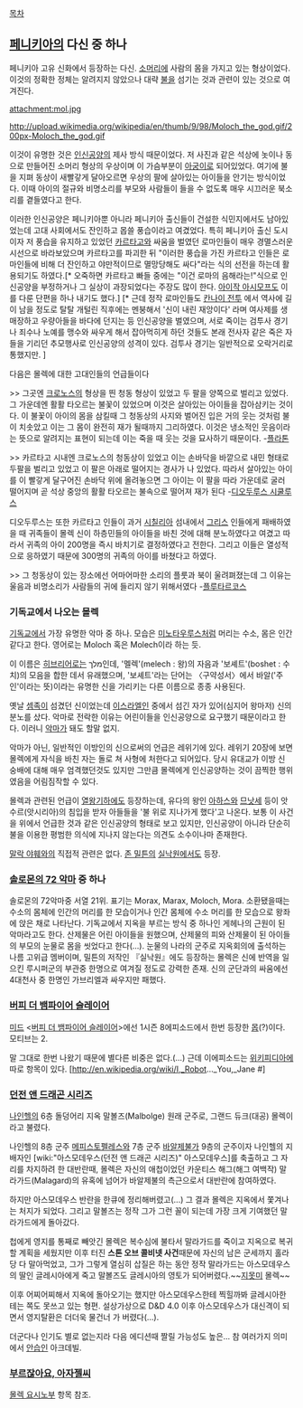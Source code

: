 [[목차]]

== [[페니키아]]의 다신 중 하나 ==
페니키아 고유 신화에서 등장하는 다신. [[소]]머리에 사람의 몸을 가지고 있는 형상이었다. 이것의 정확한 정체는 알려지지 않았으나 대략 [[불]]을 섬기는 것과 관련이 있는 것으로 여겨진다.

attachment:mol.jpg

http://upload.wikimedia.org/wikipedia/en/thumb/9/98/Moloch_the_god.gif/200px-Moloch_the_god.gif

이것이 유명한 것은 [[인신공양]]의 제사 방식 때문이었다. 저 사진과 같은 석상에 놋이나 동으로 만들어진 소머리 형상의 우상이며 이 가슴부분이 [[아궁이]]로 되어있었다. 여기에 불을 지펴 동상이 새빨갛게 달아오르면 우상의 팔에 살아있는 아이들을 안기는 방식이었다. 이때 아이의 절규와 비명소리를 부모와 사람들이 들을 수 없도록 매우 시끄러운 북소리를 곁들였다고 한다.

이러한 인신공양은 페니키아뿐 아니라 페니키아 출신들이 건설한 식민지에서도 남아있었는데 고대 사회에서도 잔인하고 몹쓸 풍습이라고 여겼었다. 특히 페니키아 출신 도시이자 저 풍습을 유지하고 있었던 [[카르타고]]와 싸움을 벌였던 로마인들이 매우 경멸스러운 시선으로 바라보았으며 카르타고를 파괴한 뒤 "이러한 풍습을 가진 카르타고 인들은 로마인들에 비해 더 잔인하고 야만적이므로 멸망당해도 싸다"라는 식의 선전을 하는데 활용되기도 하였다.[* 오죽하면 카르타고 빠들 중에는 "이건 로마의 음해라는!"식으로 인신공양을 부정하거나 그 실상이 과장되었다는 주장도 많이 한다. [[아이작 아시모프]]도 이를 다룬 단편을 하나 내기도 했다.] [* 근데 정작 로마인들도 [[칸나이 전투]] 에서 역사에 길이 남을 정도로 탈탈 개털린 직후에는 멘붕해서 '신이 내린 재앙이다' 라며 여사제를 생매장하고 우량아들을 바다에 던지는 등 인신공양을 벌였으며, 서로 죽이는 검투사 경기나 죄수나 노예를 맹수와 싸우게 해서 잡아먹히게 하던 것들도 본래 전사자 같은 죽은 자들을 기리던 추모행사로 인신공양의 성격이 있다. 검투사 경기는 일반적으로 오락거리로 통했지만. ]

다음은 몰렉에 대한 고대인들의 언급들이다

>> 그곳엔 [[크로노스]]의 형상을 띈 청동 형상이 있었고 두 팔을 양쪽으로 벌리고 있었다. 그 가운데엔 활활 타오르는 불꽃이 있었으며 이것은 살아있는 아이들을 잡아삼키는 것이다. 이 불꽃이 아이의 몸을 삼킬때 그 청동상의 사지와 벌어진 입은 거의 웃는 것처럼 불이 치솟았고 이는 그 몸이 완전히 재가 될때까지 그리하였다. 이것은 냉소적인 웃음이라는 뜻으로 알려지는 표현이 되는데 이는 죽을 때 웃는 것을 묘사하기 때문이다. -[[플라톤]]

>> 카르타고 시내엔 크로노스의 청동상이 있었고 이는 손바닥을 바깥으로 내민 형태로 두팔을 벌리고 있었고 이 팔은 아래로 떨어지는 경사가 나 있었다. 따라서 살아있는 아이를 이 빨갛게 달구어진 손바닥 위에 올려놓으면 그 아이는 이 팔을 따라 가운데로 굴러 떨어지며 곧 석상 중앙의 활활 타오르는 불속으로 떨어져 재가 된다 -[[디오두루스 시쿨루스]]

디오두루스는 또한 카르타고 인들이 과거 [[시칠리아]] 섬내에서 [[그리스]] 인들에게 패배하였을 때 귀족들이 몰렉 신이 하층민들의 아이들을 바친 것에 대해 분노하였다고 여겼고 따라서 귀족의 아이 200명을 즉시 바치기로 결정하였다고 전한다. 그리고 이들은 열성적으로 응하였기 때문에 300명의 귀족의 아이를 바쳤다고 하였다.

>> 그 청동상이 있는 장소에선 어마어마한 소리의 플룻과 북이 울려펴졌는데 그 이유는 울음과 비명소리가 사람들의 귀에 들리지 않기 위해서였다 -[[플루타르코스]]

=== 기독교에서 나오는 몰렉 ===
[[기독교]]에서 가장 유명한 악마 중 하나. 모습은 [[미노타우루스]]처럼 머리는 수소, 몸은 인간 같다고 한다. 영어로는 Moloch 혹은 Molech이라 하는 듯.

이 이름은 [[히브리어]]로는 מלך인데, '멜렉'(melech : 왕)의 자음과 '보셰트'(boshet : 수치)의 모음을 합한 데서 유래했으며, '보셰트'라는 단어는 〈구약성서〉에서 바알('주인'이라는 뜻)이라는 유명한 신을 가리키는 다른 이름으로 종종 사용된다.

옛날 [[셈]]족이 섬겼던 신이었는데 [[이스라엘]]인 중에서 섬긴 자가 있어(심지어 왕마저) 신의 분노를 샀다. 악마로 전락한 이유는 어린이들을 인신공양으로 요구했기 때문이라고 한다. 이러니 [[악마]]가 돼도 할말 없지. 

악마가 아닌, 일반적인 이방인의 신으로써의 언급은 레위기에 있다. 레위기 20장에 보면 몰렉에게 자식을 바친 자는 돌로 쳐 사형에 처한다고 되어있다. 당시 유대교가 이방 신 숭배에 대해 매우 엄격했던것도 있지만 그만큼 몰렉에게 인신공양하는 것이 끔찍한 행위였음을 어림짐작할 수 있다. 

몰렉과 관련된 언급이 [[열왕기하]]에도 등장하는데, 유다의 왕인 [[아하스]]와 [[므낫세]] 등이 앗수르(앗시리아)의 침입을 받자 아들들을 '불 위로 지나가게 했다'고 나온다. 보통 이 사건을 위에서 언급한 것과 같은 인신공양의 형태로 보고 있지만, 인신공양이 아니라 단순히 불을 이용한 평범한 의식에 지나지 않는다는 의견도 소수이나마 존재한다.

[[말락 야훼]]와의 직접적 관련은 없다. [[존 밀튼]]의 [[실낙원]]에서도 등장. 

=== [[솔로몬의 72 악마]] 중 하나 ===
솔로몬의 72악마중 서열 21위. 표기는  Morax, Marax, Moloch, Mora.
소환됐을때는 수소의 몸체에 인간의 머리를 한 모습이거나 인간 몸체에 수소 머리를 한 모습으로 왕좌에 앉은 채로 나타난다.
기독교에서 지옥을 부르는 방식 중 하나인 게헤나의 근원이 된 악마라고도 한다.
산제물은 어린 아이들을 원했으며, 산제물의 피와 산제물이 된 아이들의 부모의 눈물로 몸을 씻었다고 한다(...).
눈물의 나라의 군주로 지옥회의에 출석하는 나름 고위급 멤버이며, 밀튼의 저작인 『실낙원』에도 등장하는 몰렉은 신에 반역을 일으킨 루시퍼군의 부관중 한명으로 여겨질 정도로 강력한 존재. 
신의 군단과의 싸움에선 4대천사 중 한명인 가브리엘과 싸우지만 패했다.

=== [[버피 더 뱀파이어 슬레이어]] ===
[[미드]] <[[버피 더 뱀파이어 슬레이어]]>에선 1시즌 8에피소드에서 한번 등장한 [[몹]](?)이다. 모티브는 2.

말 그대로 한번 나왔기 때문에 별다른 비중은 없다.(...) 근데 이에피소드는 [[위키피디아]]에 따로 항목이 있다. [http://en.wikipedia.org/wiki/I,_Robot..._You,_Jane #]

=== [[던전 앤 드래곤 시리즈]] ===
[[나인헬]]의 6층 돌덩어리 지옥 말볼즈(Malbolge) 원래 군주로, 그랜드 듀크(대공) 몰렉이라고 불렸다.

나인헬의 8층 군주 [[메피스토펠레스]]와 7층 군주 [[바알제불]]가 9층의 군주이자 나인헬의 지배자인 [wiki:"아스모데우스(던전 앤 드래곤 시리즈)" 아스모데우스]를 축출하고 그 자리를 차지하려 한 대반란때, 몰렉은 자신의 애첩이었던 카운티스 해그(해그 여백작) 말라가드(Malagard)의 유혹에 넘어가 바알제불의 측근으로서 대반란에 참여하였다.

하지만 아스모데우스 반란을 한큐에 정리해버렸고(...) 그 결과 몰렉은 지옥에서 쫓겨나는 처지가 되었다. 그리고 말볼즈는 정작 그가 그런 꼴이 되는데 가장 크게 기여했던 말라가드에게 돌아갔다.

첩에게 영지를 통째로 빼앗긴 몰렉은 복수심에 불타서 말라가드를 죽이고 지옥으로 복귀할 계획을 세웠지만 이후 터진 '''스톤 오브 콜비넷 사건'''때문에 자신의 남은 군세까지 홀라당 다 말아먹었고, 그가 그렇게 열심히 삽질은 하는 동안 정작 말라가드는 아스모데우스의 딸인 글레시아에게 죽고 말볼즈도 글레시아의 영토가 되어버렸다.~~[[지못미]] 몰렉~~

이후 어찌어찌해서 지옥에 돌아오기는 했지만 아스모데우스한테 찍힐까봐 글레시아한테는 쪽도 못쓰고 있는 형편. 설상가상으로 D&D 4.0 이후 아스모데우스가 대신격이 되면서 영지탈환은 더더욱 물건너 가 버렸다(...).

더군다나 인기도 별로 없는지라 다음 에디션때 짤릴 가능성도 높은... 참 여러가지 의미에서 [[안습]]인 아크데빌.

=== [[부르잖아요, 아자젤씨]] ===
[[몰렉 요시노부]] 항목 참조.
